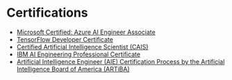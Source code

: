 # Certifications

- [Microsoft Certified: Azure AI Engineer Associate](https://docs.microsoft.com/en-us/learn/certifications/azure-ai-engineer?wt.mc_id=learningredirect_certs-web-wwl)
- [TensorFlow Developer Certificate](https://www.tensorflow.org/certificate)
- [Certified Artificial Intelligence Scientist (CAIS)](https://www.usaii.org/artificial-intelligence-certifications/certified-artificial-intelligence-scientist)
- [IBM AI Engineering Professional Certificate](https://www.coursera.org/professional-certificates/ai-engineer)
- [Artificial Intelligence Engineer (AIE) Certification Process by the Artificial Intelligence Board of America (ARTiBA)](https://www.artiba.org/)